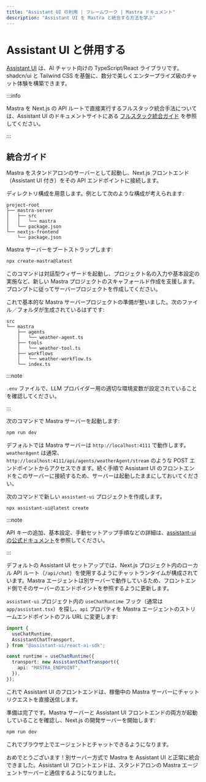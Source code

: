 ```yaml
---
title: "Assistant UI の利用 | フレームワーク | Mastra ドキュメント"
description: "Assistant UI を Mastra と統合する方法を学ぶ"
---
```




# Assistant UI と併用する

[Assistant UI](https://assistant-ui.com) は、AI チャット向けの TypeScript/React ライブラリです。
shadcn/ui と Tailwind CSS を基盤に、数分で美しくエンタープライズ級のチャット体験を構築できます。

:::info

Mastra を Next.js の API ルートで直接実行するフルスタック統合手法については、Assistant UI のドキュメントサイトにある [フルスタック統合ガイド](https://www.assistant-ui.com/docs/runtimes/mastra/full-stack-integration) を参照してください。

:::

## 統合ガイド

Mastra をスタンドアロンのサーバーとして起動し、Next.js フロントエンド（Assistant UI 付き）をその API エンドポイントに接続します。

<Steps>

<StepItem>

ディレクトリ構成を用意します。例として次のような構成が考えられます:

```shell
project-root
├── mastra-server
│   ├── src
│   │   └── mastra
│   └── package.json
└── nextjs-frontend
    └── package.json
```

Mastra サーバーをブートストラップします:

```bash copy
npx create-mastra@latest
```

このコマンドは対話型ウィザードを起動し、プロジェクト名の入力や基本設定の実施など、新しい Mastra プロジェクトのスキャフォールド作成を支援します。
プロンプトに従ってサーバープロジェクトを作成してください。

これで基本的な Mastra サーバープロジェクトの準備が整いました。次のファイル／フォルダが生成されているはずです:

```shell
src
└── mastra
    ├── agents
    │   └── weather-agent.ts
    ├── tools
    │   └── weather-tool.ts
    ├── workflows
    │   └── weather-workflow.ts
    └── index.ts
```

:::note

`.env` ファイルで、LLM プロバイダー用の適切な環境変数が設定されていることを確認してください。

:::

</StepItem>

<StepItem>

次のコマンドで Mastra サーバーを起動します:

```bash copy
npm run dev
```

デフォルトでは Mastra サーバーは `http://localhost:4111` で動作します。`weatherAgent` は通常、`http://localhost:4111/api/agents/weatherAgent/stream` のような POST エンドポイントからアクセスできます。続く手順で Assistant UI のフロントエンドをこのサーバーに接続するため、サーバーは起動したままにしておいてください。

</StepItem>

<StepItem>

次のコマンドで新しい `assistant-ui` プロジェクトを作成します。

```bash copy
npx assistant-ui@latest create
```

:::note

API キーの追加、基本設定、手動セットアップ手順などの詳細は、[assistant-ui の公式ドキュメント](https://assistant-ui.com/docs)を参照してください。

:::

</StepItem>

<StepItem>

デフォルトの Assistant UI セットアップでは、Next.js プロジェクト内のローカル API ルート（`/api/chat`）を使用するようにチャットランタイムが構成されています。Mastra エージェントは別サーバーで動作しているため、フロントエンド側でそのサーバーのエンドポイントを参照するように更新します。

`assistant-ui` プロジェクト内の `useChatRuntime` フック（通常は `app/assistant.tsx`）を探し、`api` プロパティを Mastra エージェントのストリームエンドポイントのフル URL に変更します:

```typescript showLineNumbers copy title="app/assistant.tsx" {6}
import {
  useChatRuntime,
  AssistantChatTransport,
} from "@assistant-ui/react-ai-sdk";

const runtime = useChatRuntime({
  transport: new AssistantChatTransport({
    api: "MASTRA_ENDPOINT",
  }),
});
```

これで Assistant UI のフロントエンドは、稼働中の Mastra サーバーにチャットリクエストを直接送信します。

</StepItem>

<StepItem>

準備は完了です。Mastra サーバーと Assistant UI フロントエンドの両方が起動していることを確認し、Next.js の開発サーバーを開始します:

```bash copy
npm run dev
```

これでブラウザ上でエージェントとチャットできるようになります。

</StepItem>

</Steps>

おめでとうございます！別サーバー方式で Mastra を Assistant UI と正常に統合できました。Assistant UI フロントエンドは、スタンドアロンの Mastra エージェントサーバーと通信するようになりました。